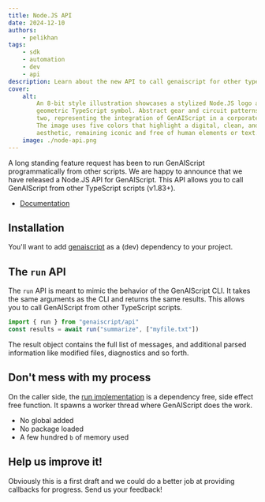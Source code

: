 ```yaml
---
title: Node.JS API
date: 2024-12-10
authors:
    - pelikhan
tags:
    - sdk
    - automation
    - dev
    - api
description: Learn about the new API to call genaiscript for other typescript scripts.
cover:
    alt:
        An 8-bit style illustration showcases a stylized Node.JS logo alongside a
        geometric TypeScript symbol. Abstract gear and circuit patterns connect the
        two, representing the integration of GenAIScript in a corporate environment.
        The image uses five colors that highlight a digital, clean, and tech-focused
        aesthetic, remaining iconic and free of human elements or text.
    image: ./node-api.png
---
```



A long standing feature request has been to run GenAIScript programmatically from other scripts. We are happy to announce that we have released a Node.JS API for GenAIScript. This API allows you to call GenAIScript from other TypeScript scripts (v1.83+).

- [Documentation](https://microsoft.github.io/genaiscript/reference/api/)

## Installation

You'll want to add [genaiscript](https://www.npmjs.com/package/genaiscript) as a (dev) dependency to your project.

<PackageManagers pkg="genaiscript" dev />

## The `run` API

The `run` API is meant to mimic the behavior of the GenAIScript CLI. It takes the same arguments as the CLI and returns the same results. This allows you to call GenAIScript from other TypeScript scripts.

```js
import { run } from "genaiscript/api"
const results = await run("summarize", ["myfile.txt"])
```

The result object contains the full list of messages, and additional parsed information like modified files, diagnostics and so forth.

## Don't mess with my process

On the caller side, the [run implementation](https://github.com/microsoft/genaiscript/blob/main/packages/cli/src/api.ts) is a dependency free, side effect free function. It spawns a worker thread where GenAIScript does the work.

- No global added
- No package loaded
- A few hundred `b` of memory used

## Help us improve it!

Obviously this is a first draft and we could do a better job at providing callbacks for progress. Send us your feedback!
